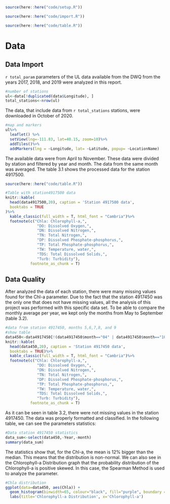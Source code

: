 
```r
source(here::here("code/setup.R"))
```

```r
source(here::here("code/import.R"))
```

```r
source(here::here("code/table.R"))
```

# Data

## Data Import
`r total_param` parameters of the UL data available from the DWQ from the years 2017, 2018, and 2019 were analyzed in this report. 

```r
#number of stations
ul<-data[!duplicated(data$Longitude), ]
total_stations<-nrow(ul)
```

The data, that include data from `r total_stations` stations, were downloaded in October of 2020. 

```r
#map and markers
ul%>%
  leaflet() %>%
  setView(lng=-111.83, lat=40.15, zoom=10)%>%
  addTiles()%>%
  addMarkers(lng = ~Longitude, lat= ~Latitude, popup= ~LocationName)
```

The available data were from April to November. These data were divided by station and filtered by year and month. The data from the same month was averaged. The table 3.1 shows the processed data for the station 4917500. 

```r
source(here::here("code/table.R"))
```

```r
#Table with station4917500 data
knitr::kable(
  head(data4917500,20), caption = 'Station 4917500 data',
  booktabs = TRUE
)%>%
  kable_classic(full_width = T, html_font = "Cambria")%>%
  footnote(c("Chla: Chlorophyll-a,",
              "DO: Dissolved Oxygen,",
              "DN: Dissolved Nitrogen,",
              "TN: Total Nitrogen,",
              "DP: Dissolved Phosphate-phosphorus,",
              "TP: Total Phosphate-phosphorus,",
              "TW: Temperature, water,",
              "TDS: Total Dissolved Solids,",
              "Turb: Turbidity"),
           footnote_as_chunk = T)
```

## Data Quality 

After analyzed the data of each station, there were many missing values found for the Chl-a parameter. Due to the fact that the station 4917450 was the only one that does not have missing values, all the analysis of this project was performed with this specific data set. To be able to compare the monthly average per year, we kept only the months from May to September (table 3.2).

```r
#data from station 4917450, months 5,6,7,8, and 9
#show table
data450<-data4917450[!(data4917450$month=="04" | data4917450$month=="10" | data4917450$month=="11"),]
knitr::kable(
  head(data450,20), caption = 'Station 4917450 data',
  booktabs = TRUE)%>%
  kable_classic(full_width = T, html_font = "Cambria")%>%
  footnote(c("Chla: Chlorophyll-a,",
              "DO: Dissolved Oxygen,",
              "DN: Dissolved Nitrogen,",
              "TN: Total Nitrogen,",
              "DP: Dissolved Phosphate-phosphorus,",
              "TP: Total Phosphate-phosphorus,",
              "TW: Temperature, water,",
              "TDS: Total Dissolved Solids,",
              "Turb: Turbidity"),
           footnote_as_chunk = T)
```

As it can be seen in table 3.2, there were not missing values in the station 4917450. The data was properly formatted and classified. In the following table, we can see the parameters statistics:

```r
#Data station 4917450 statistics
data_sum<-select(data450,-Year,-month)
summary(data_sum)
```

The statistics show that, for the Chl-a, the mean is 12% bigger than the median. This means that the distribution is non-normal. We can also see in the Chlorophyll-a Distribution graph that the probability distribution of the Chlorophyll-a is positive skewed. In this case, the Spearman Method is used to analyze the parameter.

```r
#Chla distribution
ggplot(data=data450, aes(Chla)) + 
  geom_histogram(binwidth=65, colour="black", fill="purple", boundary = 65)+
  labs(title='Chlorophyll-a Distribution', x='Chlorophyll-a')
```

